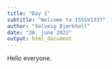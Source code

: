 ```yaml
---
title: "Day 1"
subtitle: "Welcome to ISSSV1337"
author: "Solveig Bjørkholt"
date: "28. june 2022"
output: html_document
---
```


Hello everyone.

